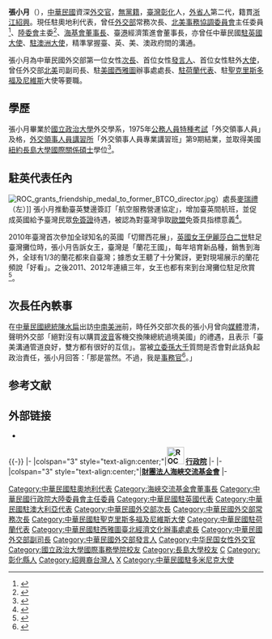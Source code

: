 {{Infobox_Prime_Minister
| name = 張小月
| image = 陸委會主委張小月受邀到立院內政委員會報告及接受質詢 (cropped).jpg
| order = {{ROC}}第7任[[海峽交流基金會|海峽交流基金會]]董事長
| term_start = 2018年3月27日
| term_end = 2020年5月20日
| predecessor = [[田弘茂|田弘茂]]
| successor = [[李大維_(外交官)|李大維]]
| order1             = {{ROC}}第12任[[行政院|行政院]][[中華民國大陸委員會|大陸委員會]]主任委員
| term_start1        = 2016年5月20日
| term_end1          = 2018年2月26日
| president1         = [[蔡英文|蔡英文]]
| premierroc1        = [[林全|林全]]<br>[[賴清德|賴清德]]
| predecessor1       = [[夏立言|夏立言]]
| successor1         = 林正義（代理）<br>[[陳明通|陳明通]]（正任）
| nationality = {{ROC}}
| birth_date = {{Birth date and age|1953|2|12}}
| birth_place  = {{ROC}}[[臺灣省|臺灣省]][[彰化縣|彰化縣]]<ref>{{cite news|url=http://www.epochtimes.com/b5/10/5/27/n2919859.htm|title=女傑秀中出 風雲滿情懷|publisher=大紀元時報|date=2010-05-27}}</ref>
| native place = [[浙江省_(中華民國)|浙江省]][[紹興|紹興]]<ref>{{cite news|url=http://www.taihainet.com/news/twnews/twdnsz/2016-09-11/1776730.html|title=蔡當局親藍高官遭排擠 寄人籬下的日子不好過|publisher=台海網|date=2016-09-11}}</ref>
| party = {{nonp}}
| sex = 女 
| spouse       = 
| children     = 
| alma_mater   = 
| signature    = 
| educate =
*[[國立政治大學|國立政治大學]]外交學系
*美國[[紐約|紐約]][[長島大學|長島大學]][[國際關係|國際關係]][[碩士|碩士]]
*[[公務人員特種考試|公務人員特種考試]]外交領事人員及格
| past =
*外交部發言人
*外交部北美司副司長
*駐[[美國|美國]][[西雅圖|西雅圖]]辦事處處長
*[[駐荷蘭台北代表處|駐荷蘭代表]]
*駐[[聖克里斯多福及尼維斯|聖克里斯多福及尼維斯]]大使
*[[中華民國外交部|外交部]]次長
*[[北美事務協調委員會|北美事務協調委員會]]主委
*駐英國代表
*[[陸委會|陸委會]]主委（2016年5月20日－2018年2月26日）
*[[海峽交流基金會|海峽交流基金會]]董事長（2018年3月27日－2020年5月19日）
*駐奧地利代表
}}
'''張小月'''（{{bd|1953年|2月12日|||catIdx=Z張}}），[[中華民國|中華民國]]資深[[外交官|外交官]]，[[無黨籍|無黨籍]]，[[臺灣|臺灣]][[彰化縣|彰化]]人，[[外省人|外省人]]第二代，籍貫[[浙江|浙江]][[紹興|紹興]]。現任駐奧地利代表，曾任[[中華民國外交部|外交部]]常務次長、[[北美事務協調委員會|北美事務協調委員會]]主任委員<ref>{{cite news|url=http://www.stormmediagroup.com/opencms/news/detail/1a9ba4df-4af8-11e4-9886-ef2804cba5a1/?uuid=1a9ba4df-4af8-11e4-9886-ef2804cba5a1|title=外交人事調整啟動 李大維、張小月職務互調|author=仇佩芬|publisher=風傳媒|date=2014-10-03|access-date=2015-01-13|archive-url=https://web.archive.org/web/20141112151209/http://www.stormmediagroup.com/opencms/news/detail/1a9ba4df-4af8-11e4-9886-ef2804cba5a1/?uuid=1a9ba4df-4af8-11e4-9886-ef2804cba5a1|archive-date=2014-11-12|dead-url=yes}}</ref>、[[陸委會|陸委會]]主委<ref>{{cite news|url=http://www.setn.com/News.aspx?NewsID=138539|title=接任陸委會主委　張小月創多項「女性第一」紀錄|author=盧素梅|publisher=三立新聞|date=2016-04-15}}</ref>、[[海基會|海基會]][[董事長|董事長]]、臺[[香港|港]]經濟策進會董事長，亦曾任中華民國[[駐英國台北代表處|駐英國大使]]、[[駐澳大利亞代表處|駐澳洲大使]]，精準掌握臺、英、美、澳政府間的溝通。

張小月為中華民國外交部第一位女性[[次長|次長]]、首位女性[[發言人|發言人]]、首位女性駐外[[大使|大使]]，曾任外交部[[北美|北美]]司副司長、駐[[美國|美國]][[西雅圖|西雅圖]]辦事處處長、[[駐荷蘭台北代表處|駐荷蘭代表]]、駐[[聖克里斯多福及尼維斯|聖克里斯多福及尼維斯]]大使等要職。

== 學歷 ==
張小月畢業於[[國立政治大學|國立政治大學]]外交學系，1975年[[公務人員特種考試|公務人員特種考試]]「外交領事人員」及格，[[外交領事人員講習所|外交領事人員講習所]]「外交領事人員專業講習班」第9期結業，並取得美國[[紐約|紐約]][[長島大學|長島大學]][[國際關係|國際關係]][[碩士|碩士]]學位<ref>{{cite web|url=http://www.mofa.gov.tw/webapp/ct.asp?xItem=1409&ctNode=255&mp=1 |archiveurl=https://web.archive.org/web/20061003115500/http://www.mofa.gov.tw/webapp/ct.asp?xItem=1409&ctNode=255&mp=1 |title=首長簡介 |archivedate=2006-10-03 |work=中華民國外交部 |deadurl=yes }}</ref>。

==駐英代表任內==
[[File:ROC_grants_friendship_medal_to_former_BTCO_director.jpg|thumb]]）處長[[麥瑞禮|麥瑞禮]]（左）]]
張小月推動臺英雙邊簽訂「航空服務營運協定」，增加臺英間航班，並促成英國給予臺灣民眾[[免簽證|免簽證]]待遇，被認為對臺灣爭取[[歐盟|歐盟]]免簽具指標意義<ref>{{cite web|url=http://www.mofa.gov.tw/mobile/News_Content.aspx?s=DD191B54A755A12F|title=我國與英國簽署修訂後的台英航空服務營運協定並增加往返兩國航班|work=中華民國外交部}}</ref>。

2010年臺灣首次參加全球知名的英國「切爾西花展」，[[英國女王|英國女王]][[伊麗莎白二世|伊麗莎白二世]]駐足臺灣攤位時，張小月告訴女王，臺灣是「蘭花王國」，每年培育新品種，銷售到海外，全球有1/3的蘭花都來自臺灣；據悉女王聽了十分驚訝，更對現場展示的蘭花頻說「好看」。之後2011、2012年連續三年，女王也都有來到台灣攤位駐足欣賞<ref>{{cite news|url=http://www.epochtimes.com/b5/10/5/25/n2918062.htm|title=台灣蘭花驚艷英倫 女王參觀高度讚賞|publisher=大紀元時報|date=2010-05-25}}</ref>。

==次長任內軼事==
在[[中華民國總統|中華民國總統]][[陳水扁|陳水扁]]出訪[[中南美洲|中南美洲]]前，時任外交部次長的張小月曾向[[媒體|媒體]]澄清，聲明外交部「絕對沒有以購買[[波音|波音]]客機交換陳總統過境美國」的禮遇，且表示「臺美溝通管道良好，雙方都有很好的互信」。當被[[立委|立委]][[孫大千|孫大千]]質問是否會對此話負起政治責任，張小月回答：「那是當然。不過，我是[[事務官|事務官]]<ref>{{cite news|url=http://www.epochtimes.com/b5/6/4/26/n1299098.htm|title=扁出訪過境地點　張小月：規劃中|publisher=大紀元時報|date=2006-04-26}}</ref>。」

== 参考文献 ==
{{Reflist|30em}}

== 外部链接 ==
* {{Commons category-inline|Katharine Chang}}

{{-}}
{{start box}}
{{s-gov|roc}}
|-
|colspan="3" style="text-align:center;"|'''[[File:ROC_Executive_Yuan_Logo.svg|34px]] [[行政院|行政院]]'''
|-
{{s-before|[[夏立言|夏立言]]}}
{{s-title|[[行政院大陸委員會|行政院大陸委員會]]主任委員<br><small>第十二任<br>2016年5月20日－2018年2月26日}}
{{s-after|[[林正義_(學者)|林正義]]（代理）<br /><small>正任：'''[[陳明通|陳明通]]'''</small>}} 
{{s-npo}}
|-
|colspan="3" style="text-align:center;"|'''[[財團法人海峽交流基金會|財團法人海峽交流基金會]]'''
|-
{{s-before|[[田弘茂|田弘茂]]}}  
{{s-title|[[財團法人海峽交流基金會|財團法人海峽交流基金會]]董事長<br><small>第七任<br>2018年3月27日－2020年5月19日}}
{{s-after|[[李大維_(外交官)|李大維]]}}
{{end box}}
{{海基會董事長}}
{{中華民國大陸委員會主任委員}}
{{林全內閣}}
{{賴清德內閣}}

{{DEFAULTSORT:Chang}}
[[Category:中華民國駐奧地利代表|Category:中華民國駐奧地利代表]]
[[Category:海峽交流基金會董事長|Category:海峽交流基金會董事長]]
[[Category:中華民國行政院大陸委員會主任委員|Category:中華民國行政院大陸委員會主任委員]]
[[Category:中華民國駐英國代表|Category:中華民國駐英國代表]]
[[Category:中華民國駐澳大利亞代表|Category:中華民國駐澳大利亞代表]]
[[Category:中華民國外交部次長|Category:中華民國外交部次長]]
[[Category:中華民國外交部常務次長|Category:中華民國外交部常務次長]]
[[Category:中華民國駐聖克里斯多福及尼維斯大使|Category:中華民國駐聖克里斯多福及尼維斯大使]]
[[Category:中華民國駐荷蘭代表|Category:中華民國駐荷蘭代表]]
[[Category:中華民國駐西雅圖臺北經濟文化辦事處處長|Category:中華民國駐西雅圖臺北經濟文化辦事處處長]]
[[Category:中華民國外交部副司長|Category:中華民國外交部副司長]]
[[Category:中華民國外交部發言人|Category:中華民國外交部發言人]]
[[Category:中华民国女性外交官|Category:中华民国女性外交官]]
[[Category:國立政治大學國際事務學院校友|Category:國立政治大學國際事務學院校友]]
[[Category:長島大學校友|Category:長島大學校友]]
[[Category:國立臺中女子高級中學校友|C]]
[[Category:彰化縣人|Category:彰化縣人]]
[[Category:紹興裔台灣人|Category:紹興裔台灣人]]
[[Category:張姓|X]]
[[Category:中華民國駐多米尼克大使|Category:中華民國駐多米尼克大使]]